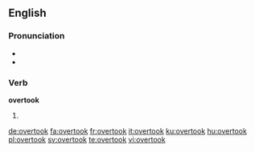==English==

===Pronunciation===
* {{IPA|/ˈovəɻtuk/}}
* {{audio|En-us-overtook.ogg|Audio (US)}}

===Verb===
'''overtook'''

# {{simple past of|overtake}}

[[de:overtook]]
[[fa:overtook]]
[[fr:overtook]]
[[it:overtook]]
[[ku:overtook]]
[[hu:overtook]]
[[pl:overtook]]
[[sv:overtook]]
[[te:overtook]]
[[vi:overtook]]